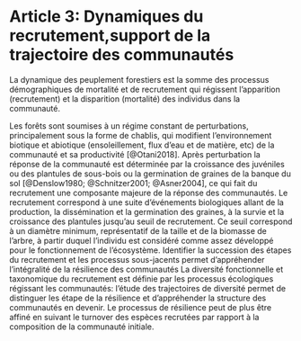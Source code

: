 # Article 3: Dynamiques du recrutement,support de la trajectoire des communautés

La dynamique des peuplement forestiers est la somme des processus démographiques de mortalité et de recrutement qui régissent l'apparition (recrutement) et la disparition (mortalité) des individus dans la communauté.

Les forêts sont soumises à un régime constant de perturbations, principalement sous la forme de chablis, qui modifient l'environnement biotique et abiotique (ensoleillement, flux d'eau et de matière, etc) de la communauté et sa productivité [@Otani2018].
Après perturbation la réponse de la communauté est déterminée par la croissance des juvéniles ou des plantules de sous-bois ou la germination de graines de la banque du sol [@Denslow1980; @Schnitzer2001; @Asner2004], ce qui fait du recrutement une composante majeure de la réponse des communautés.
Le recrutement correspond à une suite d'événements biologiques allant de la production, la dissémination et la germination des graines, à la survie et la croissance des plantules jusqu'au seuil de recrutement.
Ce seuil correspond à un diamètre minimum, représentatif de la taille et de la biomasse de l'arbre, à partir duquel l'individu est considéré comme assez développé pour le fonctionnement de l'écosystème.
Identifier la succession des étapes du recrutement et les processus sous-jacents permet d'appréhender l'intégralité de la résilience des communautés 
La diversité fonctionnelle et taxonomique du recrutement est définie par les processus écologiques régissant les communautés: l'étude des trajectoires de diversité permet de distinguer les étape de la résilience et d'appréhender la structure des communautés en devenir. 
Le processus de résilience peut de plus être affiné en suivant le turnover des espèces recrutées par rapport à la composition de la communauté initiale.


